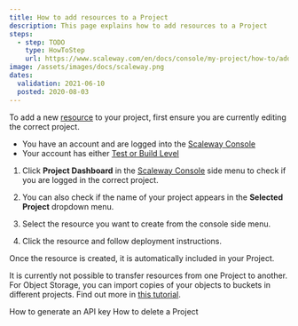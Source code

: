 ```yaml
---
title: How to add resources to a Project
description: This page explains how to add resources to a Project
steps:
  - step: TODO
    type: HowToStep
    url: https://www.scaleway.com/en/docs/console/my-project/how-to/add-resources-project
image: /assets/images/docs/scaleway.png
dates:
  validation: 2021-06-10
  posted: 2020-08-03
---
```


To add a new [resource](/console/my-project/concepts/#resources) to your project, first ensure you are currently editing the correct project. 

<Message type="requirement">

- You have an account and are logged into the [Scaleway Console](https://console.scaleway.com) 
- Your account has either [Test or Build Level](/console/my-account/how-to/upgrade-an-account) 

</Message>

1. Click **Project Dashboard** in the [Scaleway Console](https://console.scaleway.com) side menu to check if you are logged in the correct project. 

2. You can also check if the name of your project appears in the **Selected Project** dropdown menu. 
  <Lightbox src="scaleway-selected-project.png" alt="" />

3. Select the resource you want to create from the console side menu.

4. Click the resource and follow deployment instructions. 

Once the resource is created, it is automatically included in your Project. 


<Message type="note">

  It is currently not possible to transfer resources from one Project to another. For Object Storage, you can import copies of your objects to buckets in different projects. Find out more in [this tutorial](/storage/object/api-cli/import-copy).

</Message>

<Navigation title="See Also">
  <PreviousButton to="/console/my-project/how-to/generate-api-key/">How to generate an API key</PreviousButton>
  <NextButton to="/console/my-project/how-to/delete-a-project/">How to delete a Project</NextButton>
</Navigation>
